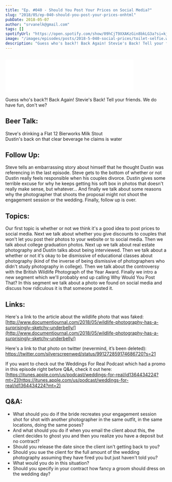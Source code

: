 ```yaml
---
title: "Ep. #040 - Should You Post Your Prices on Social Media?"
slug: "2018/05/ep-040-should-you-post-your-prices-onhtml"
pubDate: 2018-05-07
author: "srvanelk@gmail.com"
tags: []
spotifyUrl: "https://open.spotify.com/show/09hCjT9XXAKzGin8bkLG3a?si=kjRZvQ1JTb6Ov3HVzSSlWA"
image: "/images/episodes/posts/2018-5-040-social-prices/toilet-selfie.webp"
description: "Guess who's back?! Back Again! Stevie's Back! Tell your friends. We do have fun, don't we? This week on the podcast Steve's drinking a Flat 12 Bierworks Milk Stout and Dustin's back on that clear beverage he claims is water. Then there's a ton of follow up. Steve tells an embarrassing story about himself that he thought Dustin was referencing in the last episode. Steve gets to the bottom of whether or not Dustin really feels responsible when his couples divorce. Dustin gives some terrible excuse for why he keeps getting his soft box in photos that doesn't really make sense, but whatever... And finally we talk about some reasons why the photographer that shoots the proposal might not shoot the engagement session or the wedding. Finally, follow up is over."
---
```


<figure>
  <img src="/images/episodes/posts/2018-5-040-social-prices/toilet-selfie.webp" alt="" />
</figure>
<iframe
  class="embedly-embed"
  src="//cdn.embedly.com/widgets/media.html?src=https%3A%2F%2Fanchor.fm%2Fweddingphotohangover%2Fembed%2Fepisodes%2FEp--040---Should-You-Post-Your-Prices-on-Social-Media-e1rigs&url=https%3A%2F%2Fanchor.fm%2Fweddingphotohangover%2Fepisodes%2FEp--040---Should-You-Post-Your-Prices-on-Social-Media-e1rigs&key=61d05c9d54e8455ea7a9677c366be814&type=text%2Fhtml&schema=anchor&wmode=opaque"
  width="400"
  height="102"
  scrolling="no"
  frameborder="0"
  allow="autoplay; fullscreen"
  allowfullscreen="true"
></iframe>

Guess who's back?! Back Again! Stevie's Back! Tell your friends. We do have fun, don't we? 

## Beer Talk:
Steve's drinking a Flat 12 Bierworks Milk Stout  
Dustin's back on that clear beverage he claims is water

## Follow Up:
Steve tells an embarrassing story about himself that he thought Dustin was referencing in the last episode. Steve gets to the bottom of whether or not Dustin really feels responsible when his couples divorce. Dustin gives some terrible excuse for why he keeps getting his soft box in photos that doesn't really make sense, but whatever... And finally we talk about some reasons why the photographer that shoots the proposal might not shoot the engagement session or the wedding. Finally, follow up is over.

## Topics:
Our first topic is whether or not we think it's a good idea to post prices to social media. Next we talk about whether you give discounts to couples that won't let you post their photos to your website or to social media. Then we talk about college graduation photos. Next up we talk about real estate photography and Dustin talks about being interviewed. Then we talk about a whether or not it's okay to be dismissive of educational classes about photography (kind of the inverse of being dismissive of photographers who didn't study photography in college). Then we talk about the controversy with the British Wildlife Photograph of the Year Award. Finally we intro a new segment which we'll probably end up calling Why Would You Post That? In this segment we talk about a photo we found on social media and discuss how ridiculous it is that someone posted it.

## Links:
Here's a link to the article about the wildlife photo that was faked:  
[http://www.documentjournal.com/2018/05/wildlife-photography-has-a-surprisingly-sketchy-underbelly/](http://www.documentjournal.com/2018/05/wildlife-photography-has-a-surprisingly-sketchy-underbelly/)

Here's a link to that photo on twitter (nevermind, it’s been deleted):  
https://twitter.com/silverscreenwed/status/991272859174686720?s=21

If you want to check out the Weddings For Real Podcast which had a promo in this episode right before Q&A, check it out here: 
[https://itunes.apple.com/us/podcast/weddings-for-real/id1364434224?mt=2](https://itunes.apple.com/us/podcast/weddings-for-real/id1364434224?mt=2)

## Q&A:
- What should you do if the bride recreates your engagement session shot for shot with another photographer in the same outfit, in the same locations, doing the same poses?
- And what should you do if when you email the client about this, the client decides to ghost you and then you realize you have a deposit but no contract?
- Should you release the date since the client isn't getting back to you?
- Should you sue the client for the full amount of the wedding photography assuming they have fired you but just haven't told you?
- What would you do in this situation?
- Should you specify in your contract how fancy a groom should dress on the wedding day?
